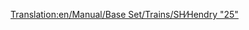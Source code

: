 [[Translation:en/Manual/Base Set/Trains/SH∕Hendry "25"]]
{{it/Manual/Base Set/Trains/Treni|Image=[[File:en/Manual/Base Set/Trains/Shhendry25.png]]
|Name=SH/Hendry "25"
|Cost=€ 35.156
|Speed=128 km/h (80 mph)
|Weight=72 t
|Power=1.250 hp (932 kW)
|Annual=€ 2.894
|Designed=1961
|Lifespan=18
|Capacity=N/A
|Description=Questo è il primo motore diesel in grado di trainare carichi pesanti. È più debole della [[it/Manual/Base Set/Trains/UU '37'|UU "37"]]; difficilmente migliore di [[it/Manual/Base Set/Trains/Ginzu 'A4'|Ginzu "A4"]] e inferiore a [[it/Manual/Base Set/Trains/SH '8P'|SH "8P"]]. È meglio utilizzato per carichi leggeri o medi, assegnandole il ruolo di "cavallo da tiro secondario", come il [[it/Manual/Base Set/Trains/Chaney 'Jubilee'|Chaney "Jubilee"]] all'inizio del gioco.
|Real-life=[http://en.wikipedia.org/wiki/British_Rail_Class_25 British Rail Class 25]
}}
